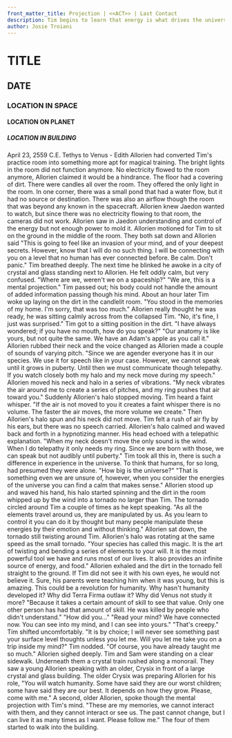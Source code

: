 ```yaml
---
front_matter_title: Projection | <<ACT>> | Last Contact
description: Tim begins to learn that energy is what drives the universe.
author: Josie Troiani
---
```

# TITLE

## DATE

### LOCATION IN SPACE

#### LOCATION ON PLANET

##### LOCATION IN BUILDING

April 23, 2559 C.E.
Tethys to Venus - Edith
Allorien had converted Tim's practice room into something more apt for magical training. The bright lights in the room did not function anymore. No electricity flowed to the room anymore, Allorien claimed it would be a hindrance. The floor had a covering of dirt. There were candles all over the room. They offered the only light in the room. In one corner, there was a small pond that had a water flow, but it had no source or destination. There was also an airflow though the room that was beyond any known in the spacecraft.
Allorien knew Jaedon wanted to watch, but since there was no electricity flowing to that room, the cameras did not work. Allorien saw in Jaedon understanding and control of the energy but not enough power to mold it. Allorien motioned for Tim to sit on the ground in the middle of the room. They both sat down and Allorien said "This is going to feel like an invasion of your mind, and of your deepest secrets. However, know that I will do no such thing. I will be connecting with you on a level that no human has ever connected before. Be calm. Don't panic."
Tim breathed deeply. The next time he blinked he awoke in a city of crystal and glass standing next to Allorien. He felt oddly calm, but very confused. "Where are we, weren't we on a spaceship?"
"We are, this is a mental projection." Tim passed out; his body could not handle the amount of added information passing though his mind.
About an hour later Tim woke up laying on the dirt in the candlelit room. "You stood in the memories of my home. I'm sorry, that was too much." Allorien really thought he was ready, he was sitting calmly across from the collapsed Tim.
"No, it's fine, I just was surprised." Tim got to a sitting position in the dirt. "I have always wondered; if you have no mouth, how do you speak?"
"Our anatomy is like yours, but not quite the same. We have an Adam's apple as you call it." Allorien rubbed their neck and the voice changed as Allorien made a couple of sounds of varying pitch. "Since we are agender everyone has it in our species. We use it for speech like in your case. However, we cannot speak until it grows in puberty. Until then we must communicate though telepathy. If you watch closely both my halo and my neck move during my speech." Allorien moved his neck and halo in a series of vibrations. "My neck vibrates the air around me to create a series of pitches, and my ring pushes that air toward you."
Suddenly Allorien's halo stopped moving. Tim heard a faint whisper. "If the air is not moved to you it creates a faint whisper there is no volume. The faster the air moves, the more volume we create."
Then Allorien's halo spun and his neck did not move. Tim felt a rush of air fly by his ears, but there was no speech carried. Allorien's halo calmed and waved back and forth in a hypnotizing manner. His head echoed with a telepathic explanation. "When my neck doesn't move the only sound is the wind. When I do telepathy it only needs my ring. Since we are born with those, we can speak but not audibly until puberty."
Tim took all this in, there is such a difference in experience in the universe. To think that humans, for so long, had presumed they were alone. "How big is the universe?"
"That is something even we are unsure of, however, when you consider the energies of the universe you can find a calm that makes sense." Allorien stood up and waved his hand, his halo started spinning and the dirt in the room whipped up by the wind into a tornado no larger than Tim. The tornado circled around Tim a couple of times as he kept speaking. "As all the elements travel around us, they are manipulated by us. As you learn to control it you can do it by thought but many people manipulate these energies by their emotion and without thinking."
Allorien sat down, the tornado still twisting around Tim. Allorien's halo was rotating at the same speed as the small tornado. "Your species has called this magic. It is the art of twisting and bending a series of elements to your will. It is the most powerful tool we have and runs most of our lives. It also provides an infinite source of energy, and food." Allorien exhaled and the dirt in the tornado fell straight to the ground.
If Tim did not see it with his own eyes, he would not believe it. Sure, his parents were teaching him when it was young, but this is amazing. This could be a revolution for humanity. Why hasn't humanity developed it? Why did Terra Firma outlaw it? Why did Venus not study it more?
"Because it takes a certain amount of skill to see that value. Only one other person has had that amount of skill. He was killed by people who didn't understand."
"How did you..."
"Read your mind? We have connected now. You can see into my mind, and I can see into yours."
"That's creepy." Tim shifted uncomfortably.
"It is by choice; I will never see something past your surface level thoughts unless you let me. Will you let me take you on a trip inside my mind?"
Tim nodded. "Of course, you have already taught me so much."
Allorien sighed deeply.
Tim and Sam were standing on a clear sidewalk. Underneath them a crystal train rushed along a monorail. They saw a young Allorien speaking with an older, Crysix in front of a large crystal and glass building. The older Crysix was preparing Allorien for his role, "You will watch humanity. Some have said they are our worst children; some have said they are our best. It depends on how they grow. Please, come with me."
A second, older Allorien, spoke though the mental projection with Tim's mind. "These are my memories, we cannot interact with them, and they cannot interact or see us. The past cannot change, but I can live it as many times as I want. Please follow me." The four of them started to walk into the building.
